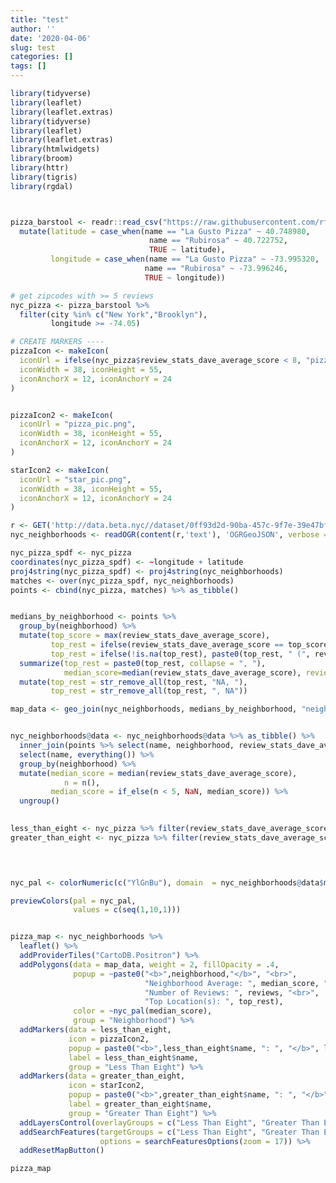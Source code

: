 ```yaml
---
title: "test"
author: ''
date: '2020-04-06'
slug: test
categories: []
tags: []
---
```





```r
library(tidyverse)
library(leaflet)
library(leaflet.extras)
library(tidyverse)
library(leaflet)
library(leaflet.extras)
library(htmlwidgets)
library(broom)
library(httr)
library(tigris)
library(rgdal)



pizza_barstool <- readr::read_csv("https://raw.githubusercontent.com/rfordatascience/tidytuesday/master/data/2019/2019-10-01/pizza_barstool.csv") %>% 
  mutate(latitude = case_when(name == "La Gusto Pizza" ~ 40.748980,
                               name == "Rubirosa" ~ 40.722752,
                               TRUE ~ latitude),
         longitude = case_when(name == "La Gusto Pizza" ~ -73.995320,
                              name == "Rubirosa" ~ -73.996246,
                              TRUE ~ longitude))

# get zipcodes with >= 5 reviews
nyc_pizza <- pizza_barstool %>% 
  filter(city %in% c("New York","Brooklyn"),
         longitude >= -74.05)

# CREATE MARKERS ----
pizzaIcon <- makeIcon(
  iconUrl = ifelse(nyc_pizza$review_stats_dave_average_score < 8, "pizza_pic.png", "star_pic.png"),
  iconWidth = 38, iconHeight = 55,
  iconAnchorX = 12, iconAnchorY = 24
)


pizzaIcon2 <- makeIcon(
  iconUrl = "pizza_pic.png",
  iconWidth = 38, iconHeight = 55,
  iconAnchorX = 12, iconAnchorY = 24
)

starIcon2 <- makeIcon(
  iconUrl = "star_pic.png",
  iconWidth = 38, iconHeight = 55,
  iconAnchorX = 12, iconAnchorY = 24
)

r <- GET('http://data.beta.nyc//dataset/0ff93d2d-90ba-457c-9f7e-39e47bf2ac5f/resource/35dd04fb-81b3-479b-a074-a27a37888ce7/download/d085e2f8d0b54d4590b1e7d1f35594c1pediacitiesnycneighborhoods.geojson')
nyc_neighborhoods <- readOGR(content(r,'text'), 'OGRGeoJSON', verbose = F)

nyc_pizza_spdf <- nyc_pizza
coordinates(nyc_pizza_spdf) <- ~longitude + latitude
proj4string(nyc_pizza_spdf) <- proj4string(nyc_neighborhoods)
matches <- over(nyc_pizza_spdf, nyc_neighborhoods)
points <- cbind(nyc_pizza, matches) %>% as_tibble()


medians_by_neighborhood <- points %>% 
  group_by(neighborhood) %>% 
  mutate(top_score = max(review_stats_dave_average_score),
         top_rest = ifelse(review_stats_dave_average_score == top_score, name, NA),
         top_rest = ifelse(!is.na(top_rest), paste0(top_rest, " (", review_stats_dave_average_score, ")"), NA)) %>% 
  summarize(top_rest = paste0(top_rest, collapse = ", "),
            median_score=median(review_stats_dave_average_score), reviews = n()) %>% 
  mutate(top_rest = str_remove_all(top_rest, "NA, "),
         top_rest = str_remove_all(top_rest, ", NA"))

map_data <- geo_join(nyc_neighborhoods, medians_by_neighborhood, "neighborhood", "neighborhood")


nyc_neighborhoods@data <- nyc_neighborhoods@data %>% as_tibble() %>% 
  inner_join(points %>% select(name, neighborhood, review_stats_dave_average_score), by = "neighborhood") %>% 
  select(name, everything()) %>% 
  group_by(neighborhood) %>% 
  mutate(median_score = median(review_stats_dave_average_score),
            n = n(),
         median_score = if_else(n < 5, NaN, median_score)) %>% 
  ungroup()
  

less_than_eight <- nyc_pizza %>% filter(review_stats_dave_average_score < 8) %>% rename(lng = longitude,                                                                                        lat = latitude)
greater_than_eight <- nyc_pizza %>% filter(review_stats_dave_average_score >= 8) %>% rename(lng = longitude,
                                                                                        lat = latitude)



nyc_pal <- colorNumeric(c("YlGnBu"), domain  = nyc_neighborhoods@data$median_score)

previewColors(pal = nyc_pal,
              values = c(seq(1,10,1)))


pizza_map <- nyc_neighborhoods %>% 
  leaflet() %>% 
  addProviderTiles("CartoDB.Positron") %>% 
  addPolygons(data = map_data, weight = 2, fillOpacity = .4, 
              popup = ~paste0("<b>",neighborhood,"</b>", "<br>", 
                              "Neighborhood Average: ", median_score, "<br>", 
                              "Number of Reviews: ", reviews, "<br>", 
                              "Top Location(s): ", top_rest),
              color = ~nyc_pal(median_score),
              group = "Neighborhood") %>% 
  addMarkers(data = less_than_eight, 
             icon = pizzaIcon2,
             popup = paste0("<b>",less_than_eight$name, ": ", "</b>", less_than_eight$review_stats_dave_average_score), 
             label = less_than_eight$name,
             group = "Less Than Eight") %>% 
  addMarkers(data = greater_than_eight, 
             icon = starIcon2,
             popup = paste0("<b>",greater_than_eight$name, ": ", "</b>", greater_than_eight$review_stats_dave_average_score),
             label = greater_than_eight$name,
             group = "Greater Than Eight") %>% 
  addLayersControl(overlayGroups = c("Less Than Eight", "Greater Than Eight", "Neighborgood")) %>% 
  addSearchFeatures(targetGroups = c("Less Than Eight", "Greater Than Eight"), 
                    options = searchFeaturesOptions(zoom = 17)) %>% 
  addResetMapButton() 

```


```r
pizza_map
```